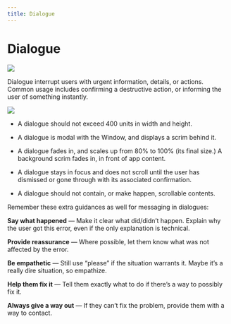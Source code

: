 ```yaml
---
title: Dialogue
---
```


# Dialogue

![](/images/helium/hig/dialog.png)

Dialogue interrupt users with urgent information, details, or actions. Common usage includes confirming a destructive action, or informing the user of something instantly.

![](/images/helium/hig/dialog-geo.png)

- A dialogue should not exceed 400 units in width and height.

- A dialogue is modal with the Window, and displays a scrim behind it.

- A dialogue fades in, and scales up from 80% to 100% (its final size.) A background scrim fades in, in front of app content.

- A dialogue stays in focus and does not scroll until the user has dismissed or gone through with its associated confirmation.

- A dialogue should not contain, or make happen, scrollable contents.

Remember these extra guidances as well for messaging in dialogues:

**Say what happened** — Make it clear what did/didn’t happen. Explain why the user got this error, even if the only explanation is technical.

**Provide reassurance** — Where possible, let them know what was not affected by the error.

**Be empathetic** — Still use “please” if the situation warrants it. Maybe it’s a really dire situation, so empathize.

**Help them fix it** — Tell them exactly what to do if there’s a way to possibly fix it.

**Always give a way out** — If they can’t fix the problem, provide them with a way to contact.
